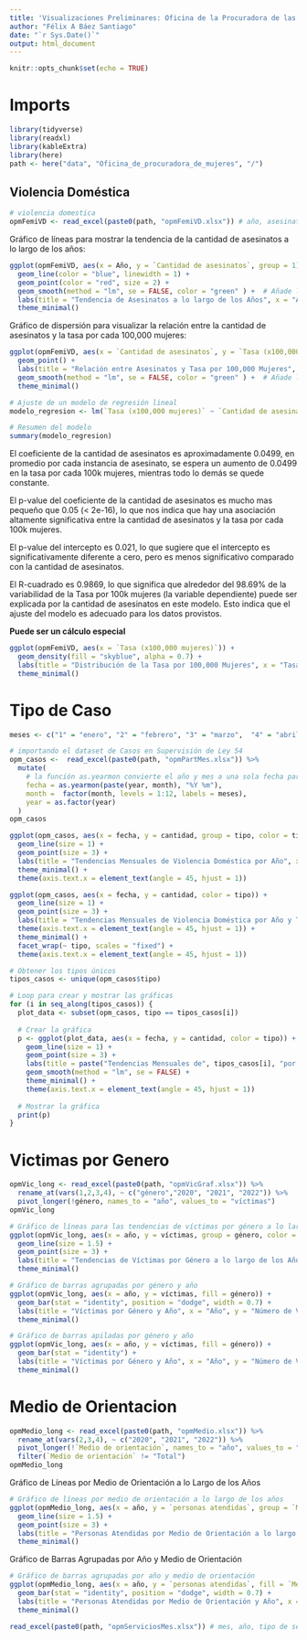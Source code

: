 ```yaml
---
title: 'Visualizaciones Preliminares: Oficina de la Procuradora de las Mujeres'
author: "Félix A Báez Santiago"
date: "`r Sys.Date()`"
output: html_document
---
```


```r
knitr::opts_chunk$set(echo = TRUE)
```

# Imports
```r
library(tidyverse)
library(readxl)
library(kableExtra)
library(here)
path <- here("data", "Oficina_de_procuradora_de_mujeres", "/")
```

## Violencia Doméstica

```r
# violencia domestica
opmFemiVD <- read_excel(paste0(path, "opmFemiVD.xlsx")) # año, asesinatos, tasa x100k 
```

Gráfico de líneas para mostrar la tendencia de la cantidad de asesinatos a lo largo de los años:

```r
ggplot(opmFemiVD, aes(x = Año, y = `Cantidad de asesinatos`, group = 1)) +
  geom_line(color = "blue", linewidth = 1) +
  geom_point(color = "red", size = 2) +
  geom_smooth(method = "lm", se = FALSE, color = "green" ) +  # Añade líneas de tendencia lineal
  labs(title = "Tendencia de Asesinatos a lo largo de los Años", x = "Año", y = "Cantidad de Asesinatos") +
  theme_minimal()
```

Gráfico de dispersión para visualizar la relación entre la cantidad de asesinatos y la tasa por cada 100,000 mujeres:

```r
ggplot(opmFemiVD, aes(x = `Cantidad de asesinatos`, y = `Tasa (x100,000 mujeres)`)) +
  geom_point() +
  labs(title = "Relación entre Asesinatos y Tasa por 100,000 Mujeres", x = "Cantidad de asesinatos", y = "Tasa (x100,000 mujeres)") +
  geom_smooth(method = "lm", se = FALSE, color = "green" ) +  # Añade líneas de tendencia lineal
  theme_minimal()

# Ajuste de un modelo de regresión lineal
modelo_regresion <- lm(`Tasa (x100,000 mujeres)` ~ `Cantidad de asesinatos`, data = opmFemiVD)

# Resumen del modelo
summary(modelo_regresion)
```

El coeficiente de la cantidad de asesinatos es aproximadamente 0.0499, en promedio por cada instancia de asesinato, se espera un aumento de 0.0499 en la tasa por cada 100k mujeres, mientras todo lo demás se quede constante.

El p-value del coeficiente de la cantidad de asesinatos es mucho mas pequeño que 0.05 (\< 2e-16), lo que nos indica que hay una asociación altamente significativa entre la cantidad de asesinatos y la tasa por cada 100k mujeres.

El p-value del intercepto es 0.021, lo que sugiere que el intercepto es significativamente diferente a cero, pero es menos significativo comparado con la cantidad de asesinatos.

El R-cuadrado es 0.9869, lo que significa que alrededor del 98.69% de la variabilidad de la Tasa por 100k mujeres (la variable dependiente) puede ser explicada por la cantidad de asesinatos en este modelo. Esto indica que el ajuste del modelo es adecuado para los datos provistos.

**Puede ser un cálculo especial**

```r
ggplot(opmFemiVD, aes(x = `Tasa (x100,000 mujeres)`)) +
  geom_density(fill = "skyblue", alpha = 0.7) +
  labs(title = "Distribución de la Tasa por 100,000 Mujeres", x = "Tasa (x100,000 mujeres)", y = "Densidad") +
  theme_minimal()
```
#  Tipo de Caso 

```r
meses <- c("1" = "enero", "2" = "febrero", "3" = "marzo",  "4" = "abril", "5" = "mayo", "6" = "junio", "7" = "julio", "8" = "agosto", "9" = "septiembre","10" = "octubre", "11" = "noviembre", "12" = "diciembre")

# importando el dataset de Casos en Supervisión de Ley 54
opm_casos <-  read_excel(paste0(path, "opmPartMes.xlsx")) %>%
  mutate(
    # la función as.yearmon convierte el año y mes a una sola fecha para poderla visualizar apropiadamente, la función es parte del paquete zoo
    fecha = as.yearmon(paste(year, month), "%Y %m"),
    month =  factor(month, levels = 1:12, labels = meses), 
    year = as.factor(year)
  )
opm_casos
```

```r
ggplot(opm_casos, aes(x = fecha, y = cantidad, group = tipo, color = tipo)) +
  geom_line(size = 1) +
  geom_point(size = 3) +
  labs(title = "Tendencias Mensuales de Violencia Doméstica por Año", x = "Fecha", y = "Cantidad de Casos") +
  theme_minimal() +
  theme(axis.text.x = element_text(angle = 45, hjust = 1))

ggplot(opm_casos, aes(x = fecha, y = cantidad, color = tipo)) +
  geom_line(size = 1) +
  geom_point(size = 3) +
  labs(title = "Tendencias Mensuales de Violencia Doméstica por Año y Tipo", x = "Mes", y = "Cantidad de Casos") +
  theme(axis.text.x = element_text(angle = 45, hjust = 1)) +
  theme_minimal() + 
  facet_wrap(~ tipo, scales = "fixed") +
  theme(axis.text.x = element_text(angle = 45, hjust = 1))
```



```r
# Obtener los tipos únicos
tipos_casos <- unique(opm_casos$tipo)

# Loop para crear y mostrar las gráficas
for (i in seq_along(tipos_casos)) {
  plot_data <- subset(opm_casos, tipo == tipos_casos[i])
  
  # Crear la gráfica
  p <- ggplot(plot_data, aes(x = fecha, y = cantidad, color = tipo)) +
    geom_line(size = 1) +
    geom_point(size = 3) +
    labs(title = paste("Tendencias Mensuales de", tipos_casos[i], "por Año"), x = "Mes", y = "Cantidad de Casos", color = "Año") +
    geom_smooth(method = "lm", se = FALSE) +  
    theme_minimal() +
    theme(axis.text.x = element_text(angle = 45, hjust = 1))
  
  # Mostrar la gráfica
  print(p)
}
```

# Victimas por Genero
```r
opmVic_long <- read_excel(paste0(path, "opmVicGraf.xlsx")) %>% 
  rename_at(vars(1,2,3,4), ~ c("género","2020", "2021", "2022")) %>%
  pivot_longer(!género, names_to = "año", values_to = "víctimas")
opmVic_long
```

```r
# Gráfico de líneas para las tendencias de víctimas por género a lo largo de los años
ggplot(opmVic_long, aes(x = año, y = víctimas, group = género, color = género)) +
  geom_line(size = 1.5) +
  geom_point(size = 3) +
  labs(title = "Tendencias de Víctimas por Género a lo largo de los Años", x = "Año", y = "Número de Víctimas", color = "Género") +
  theme_minimal()
```

```r
# Gráfico de barras agrupadas por género y año
ggplot(opmVic_long, aes(x = año, y = víctimas, fill = género)) +
  geom_bar(stat = "identity", position = "dodge", width = 0.7) +
  labs(title = "Víctimas por Género y Año", x = "Año", y = "Número de Víctimas", fill = "Género") +
  theme_minimal()
```

```r
# Gráfico de barras apiladas por género y año
ggplot(opmVic_long, aes(x = año, y = víctimas, fill = género)) +
  geom_bar(stat = "identity") +
  labs(title = "Víctimas por Género y Año", x = "Año", y = "Número de Víctimas", fill = "Género") +
  theme_minimal()
```

# Medio de Orientacion
```r
opmMedio_long <- read_excel(paste0(path, "opmMedio.xlsx")) %>% 
  rename_at(vars(2,3,4), ~ c("2020", "2021", "2022")) %>%
  pivot_longer(!`Medio de orientación`, names_to = "año", values_to = "personas atendidas") %>% 
  filter(`Medio de orientación` != "Total")
opmMedio_long
```
Gráfico de Líneas por Medio de Orientación a lo Largo de los Años
```r
# Gráfico de líneas por medio de orientación a lo largo de los años
ggplot(opmMedio_long, aes(x = año, y = `personas atendidas`, group = `Medio de orientación`, color = `Medio de orientación`)) +
  geom_line(size = 1.5) +
  geom_point(size = 3) +
  labs(title = "Personas Atendidas por Medio de Orientación a lo largo de los Años", x = "Año", y = "Número de Personas Atendidas", color = "Medio de Orientación") +
  theme_minimal()
```

Gráfico de Barras Agrupadas por Año y Medio de Orientación
```r
# Gráfico de barras agrupadas por año y medio de orientación
ggplot(opmMedio_long, aes(x = año, y = `personas atendidas`, fill = `Medio de orientación`)) +
  geom_bar(stat = "identity", position = "dodge", width = 0.7) +
  labs(title = "Personas Atendidas por Medio de Orientación y Año", x = "Año", y = "Número de Personas Atendidas", fill = "Medio de Orientación") +
  theme_minimal()

```

```r
read_excel(paste0(path, "opmServiciosMes.xlsx")) # mes, año, tipo de servicio, # ofrecidos
```









